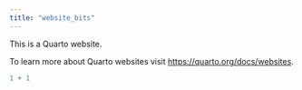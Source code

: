 ```yaml
---
title: "website_bits"
---
```


This is a Quarto website.

To learn more about Quarto websites visit <https://quarto.org/docs/websites>.

```r
1 + 1
```
